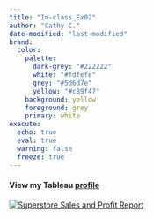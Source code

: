 ```yaml
---
title: "In-class_Ex02"
author: "Cathy C."
date-modified: "last-modified" 
brand:
  color:
    palette:
      dark-grey: "#222222"
      white: "#fdfefe"
      grey: "#5d6d7e"
      yellow: "#c89f47"
    background: yellow
    foreground: grey
    primary: white
execute:
  echo: true 
  eval: true 
  warning: false 
  freeze: true
---
```


#### View my Tableau [profile](https://public.tableau.com/app/profile/cathyc/vizzes)

```{=html}
<div class='tableauPlaceholder' id='viz1737797047233' style='position: relative'><noscript><a href='#'><img alt='Superstore Sales and Profit Report ' src='https:&#47;&#47;public.tableau.com&#47;static&#47;images&#47;In&#47;In-class_Ex02_17377898238670&#47;Dashboard1&#47;1_rss.png' style='border: none' /></a></noscript><object class='tableauViz'  style='display:none;'><param name='host_url' value='https%3A%2F%2Fpublic.tableau.com%2F' /> <param name='embed_code_version' value='3' /> <param name='site_root' value='' /><param name='name' value='In-class_Ex02_17377898238670&#47;Dashboard1' /><param name='tabs' value='no' /><param name='toolbar' value='yes' /><param name='static_image' value='https:&#47;&#47;public.tableau.com&#47;static&#47;images&#47;In&#47;In-class_Ex02_17377898238670&#47;Dashboard1&#47;1.png' /> <param name='animate_transition' value='yes' /><param name='display_static_image' value='yes' /><param name='display_spinner' value='yes' /><param name='display_overlay' value='yes' /><param name='display_count' value='yes' /><param name='language' value='en-GB' /><param name='filter' value='publish=yes' /></object></div>                <script type='text/javascript'>                    var divElement = document.getElementById('viz1737797047233');                    var vizElement = divElement.getElementsByTagName('object')[0];                    if ( divElement.offsetWidth > 800 ) { vizElement.style.width='100%';vizElement.style.height=(divElement.offsetWidth*0.75)+'px';} else if ( divElement.offsetWidth > 500 ) { vizElement.style.width='100%';vizElement.style.height=(divElement.offsetWidth*0.75)+'px';} else { vizElement.style.width='100%';vizElement.style.height='1277px';}                     var scriptElement = document.createElement('script');                    scriptElement.src = 'https://public.tableau.com/javascripts/api/viz_v1.js';                    vizElement.parentNode.insertBefore(scriptElement, vizElement);                </script>
```
